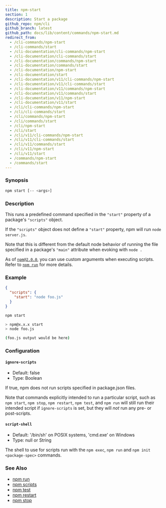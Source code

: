 ```yaml
---
title: npm-start
section: 1
description: Start a package
github_repo: npm/cli
github_branch: latest
github_path: docs/lib/content/commands/npm-start.md
redirect_from:
  - /cli-commands/npm-start
  - /cli-commands/start
  - /cli-documentation/cli-commands/npm-start
  - /cli-documentation/cli-commands/start
  - /cli-documentation/commands/npm-start
  - /cli-documentation/commands/start
  - /cli-documentation/npm-start
  - /cli-documentation/start
  - /cli-documentation/v11/cli-commands/npm-start
  - /cli-documentation/v11/cli-commands/start
  - /cli-documentation/v11/commands/npm-start
  - /cli-documentation/v11/commands/start
  - /cli-documentation/v11/npm-start
  - /cli-documentation/v11/start
  - /cli/cli-commands/npm-start
  - /cli/cli-commands/start
  - /cli/commands/npm-start
  - /cli/commands/start
  - /cli/npm-start
  - /cli/start
  - /cli/v11/cli-commands/npm-start
  - /cli/v11/cli-commands/start
  - /cli/v11/commands/start
  - /cli/v11/npm-start
  - /cli/v11/start
  - /commands/npm-start
  - /commands/start
---
```


### Synopsis

```bash
npm start [-- <args>]
```

### Description

This runs a predefined command specified in the `"start"` property of a package's `"scripts"` object.

If the `"scripts"` object does not define a `"start"` property, npm will run `node server.js`.

Note that this is different from the default node behavior of running the file specified in a package's `"main"` attribute when evoking with `node .`

As of [`npm@2.0.0`](https://blog.npmjs.org/post/98131109725/npm-2-0-0), you can use custom arguments when executing scripts. Refer to [`npm run`](/cli/v11/commands/npm-run) for more details.

### Example

```json
{
  "scripts": {
    "start": "node foo.js"
  }
}
```

```bash
npm start

> npm@x.x.x start
> node foo.js

(foo.js output would be here)

```

### Configuration

#### `ignore-scripts`

- Default: false
- Type: Boolean

If true, npm does not run scripts specified in package.json files.

Note that commands explicitly intended to run a particular script, such as `npm start`, `npm stop`, `npm restart`, `npm test`, and `npm run` will still run their intended script if `ignore-scripts` is set, but they will _not_ run any pre- or post-scripts.

#### `script-shell`

- Default: '/bin/sh' on POSIX systems, 'cmd.exe' on Windows
- Type: null or String

The shell to use for scripts run with the `npm exec`, `npm run` and `npm init <package-spec>` commands.

### See Also

- [npm run](/cli/v11/commands/npm-run)
- [npm scripts](/cli/v11/using-npm/scripts)
- [npm test](/cli/v11/commands/npm-test)
- [npm restart](/cli/v11/commands/npm-restart)
- [npm stop](/cli/v11/commands/npm-stop)
